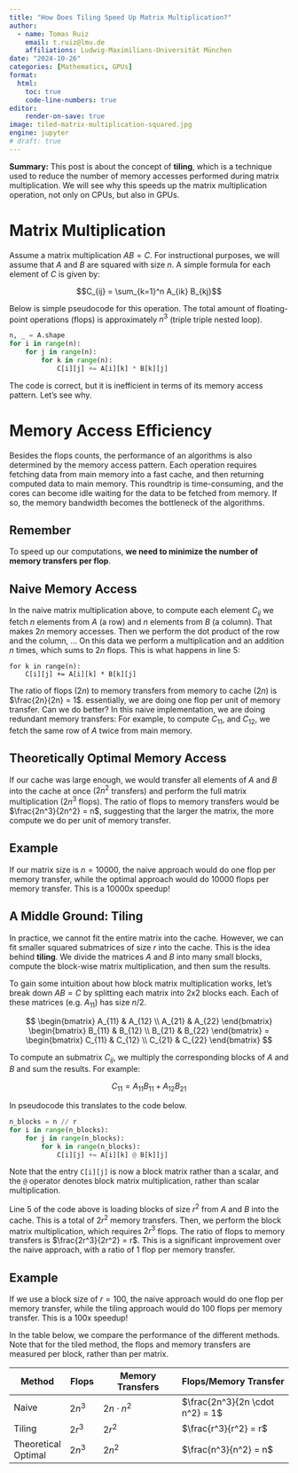 ```yaml
---
title: "How Does Tiling Speed Up Matrix Multiplication?"
author:
  - name: Tomas Ruiz
    email: t.ruiz@lmu.de
    affiliations: Ludwig-Maximilians-Universität München
date: "2024-10-26"
categories: [Mathematics, GPUs]
format:
  html:
    toc: true
    code-line-numbers: true
editor:
    render-on-save: true
image: tiled-matrix-multiplication-squared.jpg
engine: jupyter
# draft: true
---
```


**Summary:** This post is about the concept of **tiling**, which is a technique used to reduce the number of memory accesses performed during matrix multiplication. We will see why this speeds up the matrix multiplication operation, not only on CPUs, but also in GPUs.

# Matrix Multiplication
Assume a matrix multiplication $AB = C$. For instructional purposes, we will assume that $A$ and $B$ are squared with size $n$. A simple formula for each element of $C$ is given by:

$$C_{ij} = \sum_{k=1}^n A_{ik} B_{kj}$$

Below is simple pseudocode for this operation. The total amount of floating-point operations (flops) is approximately $n^3$ (triple triple nested loop).

```python {#lst-naive-matmul} 
n, _ = A.shape
for i in range(n):
    for j in range(n):
        for k in range(n):
            C[i][j] += A[i][k] * B[k][j]
```

The code is correct, but it is inefficient in terms of its memory access pattern. Let's see why.

# Memory Access Efficiency
Besides the flops counts, the performance of an algorithms is also determined by the memory access pattern. Each operation requires fetching data from main memory into a fast cache, and then returning computed data to main memory. This roundtrip is time-consuming, and the cores can become idle waiting for the data to be fetched from memory. If so, the memory bandwidth becomes the bottleneck of the algorithms.

::: {.callout-tip}
# Remember
To speed up our computations, **we need to minimize the number of memory transfers per flop**.
:::

## Naive Memory Access
In the naive matrix multiplication above, to compute each element $C_{ij}$ we fetch $n$ elements from $A$ (a row) and $n$ elements from $B$ (a column). That makes $2n$ memory accesses. Then we perform the dot product of the row and the column, ... On this data we perform a multiplication and an addition $n$ times, which sums to $2n$ flops. This is what happens in line 5:

```.python
for k in range(n):
    C[i][j] += A[i][k] * B[k][j]
```

The ratio of flops ($2n$) to memory transfers from memory to cache ($2n$) is $\frac{2n}{2n} = 1$. essentially, we are doing one flop per unit of memory transfer. Can we do better? In this naive implementation, we are doing redundant memory transfers: For example, to compute $C_{11}$, and $C_{12}$, we fetch the same row of $A$ twice from main memory.

## Theoretically Optimal Memory Access
If our cache was large enough, we would transfer all elements of $A$ and $B$ into the cache at once ($2n^2$ transfers) and perform the full matrix multiplication ($2n^3$ flops). The ratio of flops to memory transfers would be $\frac{2n^3}{2n^2} = n$, suggesting that the larger the matrix, the more compute we do per unit of memory transfer.

::: {.callout-note}
# Example
If our matrix size is $n=10000$, the naive approach would do one flop per memory transfer, while the optimal approach would do 10000 flops per memory transfer. This is a 10000x speedup!
:::

## A Middle Ground: Tiling
In practice, we cannot fit the entire matrix into the cache. However, we can fit smaller squared submatrices of size $r$ into the cache. This is the idea behind **tiling**. We divide the matrices $A$ and $B$ into many small blocks, compute the block-wise matrix multiplication, and then sum the results.

To gain some intuition about how block matrix multiplication works, let's break down $AB = C$ by splitting each matrix into 2x2 blocks each. Each of these matrices (e.g. $A_{11}$) has size $n/2$.

$$
\begin{bmatrix}
A_{11} & A_{12} \\
A_{21} & A_{22}
\end{bmatrix}
\begin{bmatrix}
B_{11} & B_{12} \\
B_{21} & B_{22}
\end{bmatrix} = 
\begin{bmatrix}
C_{11} & C_{12} \\
C_{21} & C_{22}
\end{bmatrix}
$$

To compute an submatrix $C_{ij}$, we multiply the corresponding blocks of $A$ and $B$ and sum the results. For example:

$$
C_{11} = A_{11}B_{11} + A_{12}B_{21}
$$

In pseudocode this translates to the code below.

```python
n_blocks = n // r
for i in range(n_blocks):
    for j in range(n_blocks):
        for k in range(n_blocks):
            C[i][j] += A[i][k] @ B[k][j]
```

::: {.callout-warning}
Note that the entry `C[i][j]` is now a block matrix rather than a scalar, and the `@` operator denotes block matrix multiplication, rather than scalar multiplication.
:::

Line 5 of the code above is loading blocks of size $r^2$ from $A$ and $B$ into the cache. This is a total of $2r^2$ memory transfers. Then, we perform the block matrix multiplication, which requires $2r^3$ flops. The ratio of flops to memory transfers is $\frac{2r^3}{2r^2} = r$. This is a significant improvement over the naive approach, with a ratio of 1 flop per memory transfer.

::: {.callout-note}
# Example
If we use a block size of $r=100$, the naive approach would do one flop per memory transfer, while the tiling approach would do 100 flops per memory transfer. This is a 100x speedup!
:::

In the table below, we compare the performance of the different methods. Note that for the tiled method, the flops and memory transfers are measured per block, rather than per matrix.

| Method | Flops | Memory Transfers | Flops/Memory Transfer |
|----------|-------|-----------------|------------------------|
| Naive    | $2n^3$ | $2n \cdot n^2$ | $\frac{2n^3}{2n \cdot n^2} = 1$ |
| Tiling   | $2r^3$ | $2r^2$          | $\frac{r^3}{r^2} = r$   |
| Theoretical Optimal | $2n^3$ | $2n^2$          | $\frac{n^3}{n^2} = n$   |

